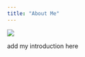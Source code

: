 ```yaml
---
title: "About Me"
---
```



![](~/Documents/GitHub/kunxu.github.io/images/me.jpg)

add my introduction here
